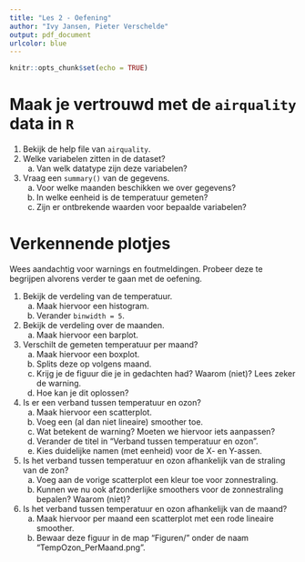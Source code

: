 ```yaml
---
title: "Les 2 - Oefening"
author: "Ivy Jansen, Pieter Verschelde"
output: pdf_document
urlcolor: blue
---
```


```r
knitr::opts_chunk$set(echo = TRUE)
```



# Maak je vertrouwd met de `airquality` data in `R`

1. Bekijk de help file van `airquality`.
1. Welke variabelen zitten in de dataset?
    a. Van welk datatype zijn deze variabelen?
1. Vraag een `summary()` van de gegevens.
    a. Voor welke maanden beschikken we over gegevens?
    a. In welke eenheid is de temperatuur gemeten?
    a. Zijn er ontbrekende waarden voor bepaalde variabelen?



# Verkennende plotjes

Wees aandachtig voor warnings en foutmeldingen. Probeer deze te begrijpen alvorens verder te gaan met de oefening.

1. Bekijk de verdeling van de temperatuur.
    a. Maak hiervoor een histogram. 
    a. Verander `binwidth = 5`.
1. Bekijk de verdeling over de maanden.
    a. Maak hiervoor een barplot.
1. Verschilt de gemeten temperatuur per maand?
    a. Maak hiervoor een boxplot.
    a. Splits deze op volgens maand.
    a. Krijg je de figuur die je in gedachten had? Waarom (niet)? Lees zeker de warning.
    a. Hoe kan je dit oplossen?
1. Is er een verband tussen temperatuur en ozon? 
    a. Maak hiervoor een scatterplot.
    a. Voeg een (al dan niet lineaire) smoother toe.
    a. Wat betekent de warning? Moeten we hiervoor iets aanpassen?
    a. Verander de titel in "Verband tussen temperatuur en ozon".
    a. Kies duidelijke namen (met eenheid) voor de X- en Y-assen.
1. Is het verband tussen temperatuur en ozon afhankelijk van de straling van de zon?
    a. Voeg aan de vorige scatterplot een kleur toe voor zonnestraling.
    a. Kunnen we nu ook afzonderlijke smoothers voor de zonnestraling bepalen? Waarom (niet)?
1. Is het verband tussen temperatuur en ozon afhankelijk van de maand?
    a. Maak hiervoor per maand een scatterplot met een rode lineaire smoother.
    a. Bewaar deze figuur in de map "Figuren/" onder de naam "TempOzon_PerMaand.png".

